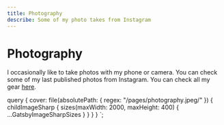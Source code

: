 ```yaml
---
title: Photography
describe: Some of my photo takes from Instagram
---
```


# Photography

I occasionally like to take photos with my phone or camera.
You can check some of my last published photos from Instagram.
You can check all my gear [here](./uses).

<Gallery />

  query {
    cover: file(absolutePath: { regex: "/pages\/photography.jpeg/" }) {
      childImageSharp {
        sizes(maxWidth: 2000, maxHeight: 400) {
          ...GatsbyImageSharpSizes
        }
      }
    }
  }
`;
